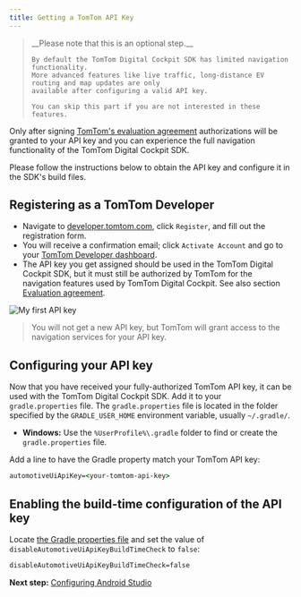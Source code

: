 ```yaml
---
title: Getting a TomTom API Key
---
```


<Blockquote type="announcement" hasIcon>
    __Please note that this is an optional step.__
    
    By default the TomTom Digital Cockpit SDK has limited navigation functionality.
    More advanced features like live traffic, long-distance EV routing and map updates are only 
    available after configuring a valid API key.

    You can skip this part if you are not interested in these features.
</Blockquote>

Only after signing 
[TomTom's evaluation agreement](/tomtom-digital-cockpit/getting-started/introduction) 
authorizations will be granted to your API key and you can experience the full navigation 
functionality of the TomTom Digital Cockpit SDK.

Please follow the instructions below to obtain the API key and configure it in the SDK's build 
files.

## Registering as a TomTom Developer

- Navigate to [developer.tomtom.com](https://developer.tomtom.com/), click `Register`, and fill out
  the registration form.
- You will receive a confirmation email; click `Activate Account` and go to your
  [TomTom Developer dashboard](https://developer.tomtom.com/user/me/apps).
- The API key you get assigned should be used in the TomTom Digital Cockpit SDK, but it must still 
  be authorized by TomTom for the navigation features used by TomTom Digital Cockpit. See also 
  section [Evaluation agreement](#evaluation-agreement).

![My first API key](images/tomtom_my_first_api_key.png)

<Blockquote type="announcement">
    You will not get a new API key, but TomTom will grant access to the navigation services
    for your API key.
</Blockquote>

## Configuring your API key

Now that you have received your fully-authorized TomTom API key, it can be used with the TomTom 
Digital Cockpit SDK. Add it to your `gradle.properties` file. The `gradle.properties` file is 
located in the folder specified by the `GRADLE_USER_HOME` environment variable, usually 
`~/.gradle/`.
- __Windows:__ Use the `%UserProfile%\.gradle` folder to find or create the
      `gradle.properties` file.

Add a line to have the Gradle property match your TomTom API key:

```cmd
automotiveUiApiKey=<your-tomtom-api-key>
```

## Enabling the build-time configuration of the API key

Locate
[the Gradle properties file](https://github.com/tomtom-international/tomtom-digital-cockpit-sdk-examples/blob/main/gradle.properties)
and set the value of `disableAutomotiveUiApiKeyBuildTimeCheck` to `false`:

```cmd
disableAutomotiveUiApiKeyBuildTimeCheck=false
```

__Next step:__
[Configuring Android Studio](/tomtom-digital-cockpit/getting-started/configuring-android-studio)
